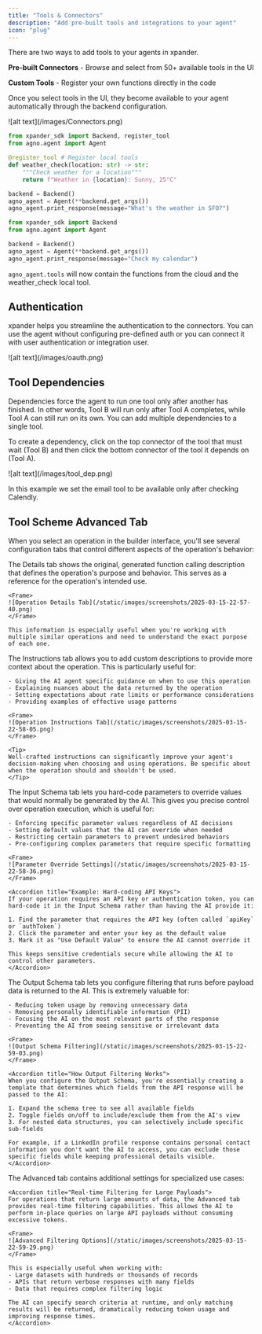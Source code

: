 ```yaml
---
title: "Tools & Connectors"  
description: "Add pre-built tools and integrations to your agent"
icon: "plug"
---
```


There are two ways to add tools to your agents in xpander.

**Pre-built Connectors** - Browse and select from 50+ available tools in the UI 

**Custom Tools** - Register your own functions directly in the code

Once you select tools in the UI, they become available to your agent automatically through the backend configuration.

<Frame>
![alt text](/images/Connectors.png)
</Frame>

<CodeGroup>

```python Custom Tools
from xpander_sdk import Backend, register_tool
from agno.agent import Agent

@register_tool # Register local tools
def weather_check(location: str) -> str:
    """Check weather for a location"""
    return f"Weather in {location}: Sunny, 25°C"

backend = Backend()
agno_agent = Agent(**backend.get_args())
agno_agent.print_response(message="What's the weather in SFO?")
```

```python Pre-built Connectors
from xpander_sdk import Backend
from agno.agent import Agent

backend = Backend()
agno_agent = Agent(**backend.get_args()) 
agno_agent.print_response(message="Check my calendar")
```
</CodeGroup>

`agno_agent.tools` will now contain the functions from the cloud and the weather_check local tool.

## Authentication

xpander helps you streamline the authentication to the connectors. You can use the agent without configuring pre-defined auth or you can connect it with user authentication or integration user.

<Frame>
![alt text](/images/oauth.png)
</Frame>

## Tool Dependencies

Dependencies force the agent to run one tool only after another has finished. In other words, Tool B will run only after Tool A completes, while Tool A can still run on its own. You can add multiple dependencies to a single tool.

To create a dependency, click on the top connector of the tool that must wait (Tool B) and then click the bottom connector of the tool it depends on (Tool A).

<Frame>
![alt text](/images/tool_dep.png)
</Frame>

In this example we set the email tool to be available only after checking Calendly.


## Tool Scheme Advanced Tab

When you select an operation in the builder interface, you'll see several configuration tabs that control different aspects of the operation's behavior:

<Tabs>
  <Tab title="Details">
    The Details tab shows the original, generated function calling description that defines the operation's purpose and behavior. This serves as a reference for the operation's intended use.
    
    <Frame>
    ![Operation Details Tab](/static/images/screenshots/2025-03-15-22-57-40.png)
    </Frame>
    
    This information is especially useful when you're working with multiple similar operations and need to understand the exact purpose of each one.
  </Tab>
  
  <Tab title="Instructions">
    The Instructions tab allows you to add custom descriptions to provide more context about the operation. This is particularly useful for:
    
    - Giving the AI agent specific guidance on when to use this operation
    - Explaining nuances about the data returned by the operation
    - Setting expectations about rate limits or performance considerations
    - Providing examples of effective usage patterns

    <Frame>
    ![Operation Instructions Tab](/static/images/screenshots/2025-03-15-22-58-05.png)
    </Frame>
    
    <Tip>
    Well-crafted instructions can significantly improve your agent's decision-making when choosing and using operations. Be specific about when the operation should and shouldn't be used.
    </Tip>
  </Tab>
  
  <Tab title="Input Schema">
    The Input Schema tab lets you hard-code parameters to override values that would normally be generated by the AI. This gives you precise control over operation execution, which is useful for:
    
    - Enforcing specific parameter values regardless of AI decisions
    - Setting default values that the AI can override when needed
    - Restricting certain parameters to prevent undesired behaviors
    - Pre-configuring complex parameters that require specific formatting
    
    <Frame>
    ![Parameter Override Settings](/static/images/screenshots/2025-03-15-22-58-36.png)
    </Frame>
    
    <Accordion title="Example: Hard-coding API Keys">
    If your operation requires an API key or authentication token, you can hard-code it in the Input Schema rather than having the AI provide it:
    
    1. Find the parameter that requires the API key (often called `apiKey` or `authToken`)
    2. Click the parameter and enter your key as the default value
    3. Mark it as "Use Default Value" to ensure the AI cannot override it
    
    This keeps sensitive credentials secure while allowing the AI to control other parameters.
    </Accordion>
  </Tab>
  
  <Tab title="Output Schema">
    The Output Schema tab lets you configure filtering that runs before payload data is returned to the AI. This is extremely valuable for:
    
    - Reducing token usage by removing unnecessary data
    - Removing personally identifiable information (PII)
    - Focusing the AI on the most relevant parts of the response
    - Preventing the AI from seeing sensitive or irrelevant data

    <Frame>
    ![Output Schema Filtering](/static/images/screenshots/2025-03-15-22-59-03.png)
    </Frame>
    
    <Accordion title="How Output Filtering Works">
    When you configure the Output Schema, you're essentially creating a template that determines which fields from the API response will be passed to the AI:
    
    1. Expand the schema tree to see all available fields
    2. Toggle fields on/off to include/exclude them from the AI's view
    3. For nested data structures, you can selectively include specific sub-fields
    
    For example, if a LinkedIn profile response contains personal contact information you don't want the AI to access, you can exclude those specific fields while keeping professional details visible.
    </Accordion>
  </Tab>
  
  <Tab title="Advanced">
    The Advanced tab contains additional settings for specialized use cases:
    
    <Accordion title="Real-time Filtering for Large Payloads">
    For operations that return large amounts of data, the Advanced tab provides real-time filtering capabilities. This allows the AI to perform in-place queries on large API payloads without consuming excessive tokens.
    
    <Frame>
    ![Advanced Filtering Options](/static/images/screenshots/2025-03-15-22-59-29.png)
    </Frame>
    
    This is especially useful when working with:
    - Large datasets with hundreds or thousands of records
    - APIs that return verbose responses with many fields
    - Data that requires complex filtering logic
    
    The AI can specify search criteria at runtime, and only matching results will be returned, dramatically reducing token usage and improving response times.
    </Accordion>
  </Tab>
</Tabs>
